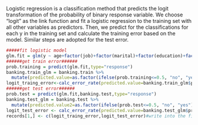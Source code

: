 Logistic regression is a classification method that predicts the logit transformation of the probability of binary response variable. We choose "logit" as the link function and fit a logistic regression to the training set with all other variables as predictors. Then, we predict for the classifications for each y in the training set and calculate the training error based on the model. Similar steps are adopted for the test error.
```r
#####fit logistic model
glm.fit = glm(y ~ age+factor(job)+factor(marital)+factor(education)+factor(default)+factor(housing)+factor(loan)+factor(contact)+factor(month)+factor(day_of_week)+campaign+previous+factor(poutcome)+emp.var.rate+cons.price.idx+cons.conf.idx+euribor3m+nr.employed, data=banking.train, family=binomial)
######get train error######
prob.training = predict(glm.fit,type="response")
banking.train_glm = banking.train %>%
  mutate(predicted.value=as.factor(ifelse(prob.training<=0.5, "no", "yes")))
logit_traing_error<-calc_error_rate(predicted.value=banking.train_glm$predicted.value, true.value=YTrain)
######get test error######
prob.test = predict(glm.fit,banking.test,type="response")
banking.test_glm = banking.test %>%
  mutate(predicted.value2=as.factor(ifelse(prob.test<=0.5, "no", "yes")))
logit_test_error <- calc_error_rate(predicted.value=banking.test_glm$predicted.value2, true.value=YTest)
records[1,] <- c(logit_traing_error,logit_test_error)#write into the first row
```